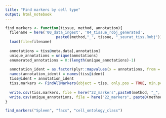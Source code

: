 ```yaml
---
title: "Find markers by cell type"
output: html_notebook
---
```


```r
find_markers <- function(tissue, method, annotation){
  filename = here('00_data_ingest', '04_tissue_robj_generated', 
                       paste0(method,"_", tissue, "_seurat_tiss.Robj"))
  load(file=filename)
  
  annotations = tiss@meta.data[,annotation]
  unique_annotations = unique(annotations)
  enumerated_annotations = 0:(length(unique_annotations)-1)
  
  annotation_ident = as.factor(plyr::mapvalues(x = annotations, from = unique_annotations, to = enumerated_annotations))
  names(annotation_ident) = names(tiss@ident)
  tiss@ident = annotation_ident
  tiss.markers <- FindAllMarkers(object = tiss, only.pos = TRUE, min.pct = 0.25, thresh.use = 0.25)
  
  write.csv(tiss.markers, file = here("22_markers",paste0(method, "_", tissue, "_", annotation, "_markers.csv")))
  write.csv(unique_annotations, file = here("22_markers", paste0(method, "_", tissue, "_", annotation, "_classes.csv")))
}
```

```r
find_markers("Spleen", "facs", "cell_ontology_class")
```

